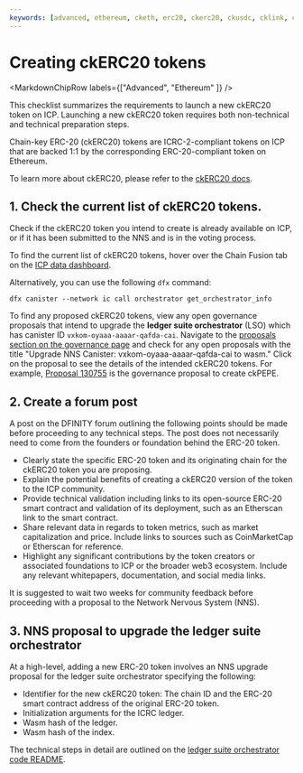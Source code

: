 ```yaml
---
keywords: [advanced, ethereum, cketh, erc20, ckerc20, ckusdc, cklink, ckoct, ckpepe, chain-key ethereum, overview]
---
```



# Creating ckERC20 tokens

<MarkdownChipRow labels={["Advanced", "Ethereum" ]} />

This checklist summarizes the requirements to launch a new ckERC20 token on ICP. Launching a new ckERC20 token requires both non-technical and technical preparation steps. 

Chain-key ERC-20 (ckERC20) tokens are ICRC-2-compliant tokens on ICP that are backed 1:1 by the corresponding ERC-20-compliant token on Ethereum. 

To learn more about ckERC20, please refer to the [ckERC20 docs](/docs/current/rosetta-defi/chain-key-tokens/ckerc20/overview).

## 1. Check the current list of ckERC20 tokens. 

Check if the ckERC20 token you intend to create is already available on ICP, or if it has been submitted to the NNS and is in the voting process. 

To find the current list of ckERC20 tokens, hover over the Chain Fusion tab on the [ICP data dashboard](https://dashboard.internetcomputer.org/). 

Alternatively, you can use the following `dfx` command:

```
dfx canister --network ic call orchestrator get_orchestrator_info
```

To find any proposed ckERC20 tokens, view any open governance proposals that intend to upgrade the **ledger suite orchestrator** (LSO) which has canister ID `vxkom-oyaaa-aaaar-qafda-cai`. Navigate to the [proposals section on the governance page](https://dashboard.internetcomputer.org/governance) and check for any open proposals with the title "Upgrade NNS Canister: vxkom-oyaaa-aaaar-qafda-cai to wasm." Click on the proposal to see the details of the intended ckERC20 tokens. For example, [Proposal 130755](https://dashboard.internetcomputer.org/proposal/130755) is the governance proposal to create ckPEPE.

## 2. Create a forum post

A post on the DFINITY forum outlining the following points should be made before proceeding to any technical steps. The post does not necessarily need to come from the founders or foundation behind the ERC-20 token.

- Clearly state the specific ERC-20 token and its originating chain for the ckERC20 token you are proposing. 
- Explain the potential benefits of creating a ckERC20 version of the token to the ICP community.
- Provide technical validation including links to its open-source ERC-20 smart contract and validation of its deployment, such as an Etherscan link to the smart contract.
- Share relevant data in regards to token metrics, such as market capitalization and price. Include links to sources such as CoinMarketCap or Etherscan for reference.
- Highlight any significant contributions by the token creators or associated foundations to ICP or the broader web3 ecosystem. Include any relevant whitepapers, documentation, and social media links.

It is suggested to wait two weeks for community feedback before proceeding with a proposal to the Network Nervous System (NNS).

## 3. NNS proposal to upgrade the ledger suite orchestrator

At a high-level, adding a new ERC-20 token involves an NNS upgrade proposal for the ledger suite orchestrator specifying the following:

- Identifier for the new ckERC20 token: The chain ID and the ERC-20 smart contract address of the original ERC-20 token.
- Initialization arguments for the ICRC ledger.
- Wasm hash of the ledger.
- Wasm hash of the index. 

The technical steps in detail are outlined on the [ledger suite orchestrator code README](https://github.com/dfinity/ic/blob/master/rs/ethereum/ledger-suite-orchestrator/README.adoc#adding-a-new-ckerc20-token).